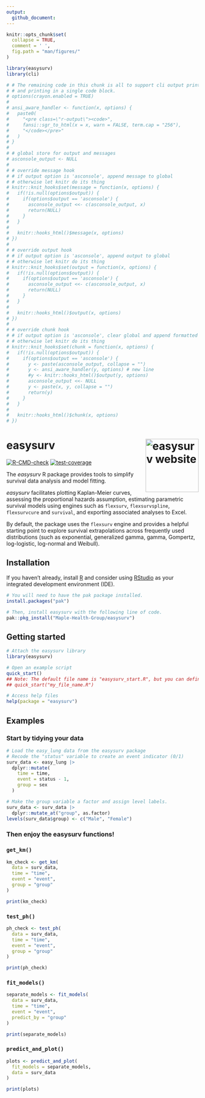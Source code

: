 ---
output: 
  github_document:
---

<!-- README.md is generated from README.Rmd. Please edit that file -->

```{r setup, include=FALSE}

knitr::opts_chunk$set(
  collapse = TRUE,
  comment = ' ',
  fig.path = "man/figures/"
)

library(easysurv)
library(cli)

# # The remaining code in this chunk is all to support cli output printing, 
# # and printing in a single code block.
# options(crayon.enabled = TRUE)
# 
# ansi_aware_handler <- function(x, options) {
#   paste0(
#     "<pre class=\"r-output\"><code>",
#     fansi::sgr_to_html(x = x, warn = FALSE, term.cap = "256"),
#     "</code></pre>"
#   )
# }
# 
# # global store for output and messages
# asconsole_output <- NULL
# 
# # override message hook
# # if output option is 'asconsole', append message to global
# # otherwise let knitr do its thing
# knitr::knit_hooks$set(message = function(x, options) {
#   if(!is.null(options$output)) {
#     if(options$output == 'asconsole') {
#       asconsole_output <<- c(asconsole_output, x)
#       return(NULL)
#     }
#   }
#   
#   knitr::hooks_html()$message(x, options)
# })
# 
# # override output hook
# # if output option is 'asconsole', append output to global
# # otherwise let knitr do its thing
# knitr::knit_hooks$set(output = function(x, options) {
#   if(!is.null(options$output)) {
#     if(options$output == 'asconsole') {
#       asconsole_output <<- c(asconsole_output, x)
#       return(NULL)
#     }
#   }
#   
#   knitr::hooks_html()$output(x, options)
# })
# 
# # override chunk hook
# # if output option is 'asconsole', clear global and append formatted contents
# # otherwise let knitr do its thing
# knitr::knit_hooks$set(chunk = function(x, options) {
#   if(!is.null(options$output)) {
#     if(options$output == 'asconsole') {
#       y <- paste(asconsole_output, collapse = "")
#       y <- ansi_aware_handler(y, options) # new line
#       #y <- knitr::hooks_html()$output(y, options)
#       asconsole_output <<- NULL
#       y <- paste(x, y, collapse = "")
#       return(y)
#     }
#   }
#   
#   knitr::hooks_html()$chunk(x, options)
# })

```

# <b>easysurv</b> <a href="https://maple-health-group.github.io/easysurv/"><img src="man/figures/logo.png" align="right" height="139" alt="easysurv website" /></a>

<!-- badges: start -->
[![R-CMD-check](https://github.com/Maple-Health-Group/easysurv/actions/workflows/check-standard.yaml/badge.svg)](https://github.com/Maple-Health-Group/easysurv/actions/workflows/check-standard.yaml)
[![test-coverage](https://github.com/Maple-Health-Group/easysurv/actions/workflows/test-coverage.yaml/badge.svg)](https://github.com/Maple-Health-Group/easysurv/actions/workflows/test-coverage.yaml)
<!-- badges: end -->

The *easysurv* R package provides tools to simplify survival data analysis and model fitting.

*easysurv* facilitates plotting Kaplan-Meier curves, assessing the proportional hazards assumption, estimating parametric survival models using engines such as `flexsurv`, `flexsurvspline`, `flexsurvcure` and `survival`, and exporting associated analyses to Excel.

By default, the package uses the `flexsurv` engine and provides a helpful starting point to explore survival extrapolations across frequently used distributions (such as exponential, generalized gamma, gamma, Gompertz, log-logistic, log-normal and Weibull).

## Installation

If you haven't already, install [R](https://www.r-project.org) and consider using [RStudio](https://posit.co/download/rstudio-desktop/) as your integrated development environment (IDE).


```{r install, eval = FALSE}
# You will need to have the pak package installed.
install.packages("pak")

# Then, install easysurv with the following line of code.
pak::pkg_install("Maple-Health-Group/easysurv")
```

## Getting started

```{r getting-started, eval = FALSE}
# Attach the easysurv library
library(easysurv)

# Open an example script
quick_start()
## Note: The default file name is "easysurv_start.R", but you can define your own, e.g.
## quick_start("my_file_name.R")

# Access help files
help(package = "easysurv")
```


## Examples
### Start by tidying your data

```{r tidy-data, echo = TRUE}
# Load the easy_lung data from the easysurv package
# Recode the "status" variable to create an event indicator (0/1)
surv_data <- easy_lung |>
  dplyr::mutate(
    time = time,
    event = status - 1,
    group = sex
  )

# Make the group variable a factor and assign level labels.
surv_data <- surv_data |>
  dplyr::mutate_at("group", as.factor)
levels(surv_data$group) <- c("Male", "Female")
```

### Then enjoy the easysurv functions! 
### `get_km()`

<!--
```{css collapse_cli, echo = FALSE}
pre.r-output {
 margin-bottom: 0 !important;
 padding: 0px 16px;
}

```
-->

```{r get-KM, collapse = TRUE, fig.width=6, fig.height=5}
km_check <- get_km(
  data = surv_data,
  time = "time",
  event = "event",
  group = "group"
)

print(km_check)

```


### `test_ph()`


```{r test-PH, collapse = TRUE, fig.width=6, fig.height=5}
ph_check <- test_ph(
  data = surv_data,
  time = "time",
  event = "event",
  group = "group"
)

print(ph_check)

```


### `fit_models()`


```{r fit-models, collapse = TRUE, fig.width=6, fig.height=5}
separate_models <- fit_models(
  data = surv_data,
  time = "time",
  event = "event",
  predict_by = "group"
)

print(separate_models)

```

### `predict_and_plot()`


```{r plot-models, collapse = TRUE, fig.width=6, fig.height=5}
plots <- predict_and_plot(
  fit_models = separate_models,
  data = surv_data
)

print(plots)

```
